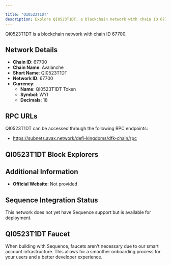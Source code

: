 ```yaml
---

title: "QI0523T1DT"
description: Explore QI0523T1DT, a blockchain network with chain ID 67700. Learn about its native currency, QI0523T1DT Token, and how to interact with the network.
---
```




QI0523T1DT is a blockchain network with chain ID 67700.

## Network Details

- **Chain ID**: 67700
- **Chain Name**: Avalanche
- **Short Name**: QI0523T1DT
- **Network ID**: 67700
- **Currency**: 
  - **Name**: QI0523T1DT Token
  - **Symbol**: WYI
  - **Decimals**: 18

## RPC URLs

QI0523T1DT can be accessed through the following RPC endpoints:

- https://subnets.avax.network/defi-kingdoms/dfk-chain/rpc

## QI0523T1DT Block Explorers



## Additional Information

- **Official Website**: Not provided

## Sequence Integration Status

This network does not yet have Sequence support but is available for deployment.

## QI0523T1DT Faucet

When building with Sequence, faucets aren't necessary due to our smart account infrastructure. This allows for a smoother onboarding process for your users and a better developer experience.

